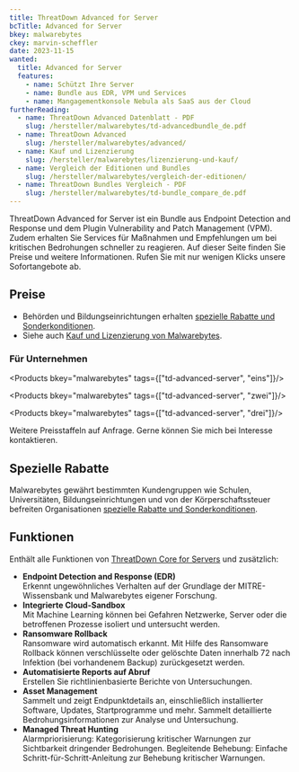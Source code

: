 ```yaml
---
title: ThreatDown Advanced for Server
bcTitle: Advanced for Server
bkey: malwarebytes
ckey: marvin-scheffler
date: 2023-11-15
wanted:
  title: Advanced for Server
  features:
    - name: Schützt Ihre Server
    - name: Bundle aus EDR, VPM und Services
    - name: Mangagementkonsole Nebula als SaaS aus der Cloud
furtherReading:
  - name: ThreatDown Advanced Datenblatt - PDF
    slug: /hersteller/malwarebytes/td-advancedbundle_de.pdf
  - name: ThreatDown Advanced
    slug: /hersteller/malwarebytes/advanced/
  - name: Kauf und Lizenzierung
    slug: /hersteller/malwarebytes/lizenzierung-und-kauf/
  - name: Vergleich der Editionen und Bundles
    slug: /hersteller/malwarebytes/vergleich-der-editionen/
  - name: ThreatDown Bundles Vergleich - PDF
    slug: /hersteller/malwarebytes/td-bundle_compare_de.pdf
---
```




<Intro>

ThreatDown Advanced for Server ist ein Bundle aus Endpoint Detection and Response und dem Plugin Vulnerability and Patch Management (VPM). Zudem erhalten Sie Services für Maßnahmen und Empfehlungen um bei kritischen Bedrohungen schneller zu reagieren. Auf dieser Seite finden Sie Preise und weitere Informationen. Rufen Sie mit nur wenigen Klicks unsere Sofortangebote ab.

</Intro>

<TOC />


## Preise

<ArrowList>

- Behörden und Bildungseinrichtungen erhalten [spezielle Rabatte und Sonderkonditionen](/hersteller/malwarebytes/lizenzierung-und-kauf/#sonderkonditionen).
- Siehe auch [Kauf und Lizenzierung von Malwarebytes](/hersteller/malwarebytes/lizenzierung-und-kauf/).

</ArrowList>



### Für Unternehmen

<Products bkey="malwarebytes" tags={["td-advanced-server", "eins"]}/>

<Products bkey="malwarebytes" tags={["td-advanced-server", "zwei"]}/>

<Products bkey="malwarebytes" tags={["td-advanced-server", "drei"]}/>



<GetInTouch variant="info">

Weitere Preisstaffeln auf Anfrage. Gerne können Sie mich bei Interesse kontaktieren.

</GetInTouch>


## Spezielle Rabatte

Malwarebytes gewährt bestimmten Kundengruppen wie Schulen, Universitäten, Bildungseinrichtungen und von der Körperschaftssteuer befreiten Organisationen [spezielle Rabatte und Sonderkonditionen](/hersteller/malwarebytes/lizenzierung-und-kauf/#sonderkonditionen).




## Funktionen

Enthält alle Funktionen von [ThreatDown Core for Servers](/hersteller/malwarebytes/core-for-server/) und zusätzlich:

<ArrowList>

- **Endpoint Detection and Response (EDR)**<br/>
Erkennt ungewöhnliches Verhalten auf der Grundlage der MITRE-Wissensbank und Malwarebytes eigener Forschung.
- **Integrierte Cloud-Sandbox**<br/>
Mit Machine Learning können bei Gefahren Netzwerke, Server oder die betroffenen Prozesse isoliert und untersucht werden.
- **Ransomware Rollback** <br/>
Ransomware wird automatisch erkannt. Mit Hilfe des Ransomware Rollback können verschlüsselte oder gelöschte Daten innerhalb 72 nach Infektion (bei vorhandenem Backup) zurückgesetzt werden.
- **Automatisierte Reports auf Abruf**<br/>
Erstellen Sie richtlinienbasierte Berichte von Untersuchungen.
- **Asset Management**<br/>
Sammelt und zeigt Endpunktdetails an, einschließlich installierter Software, Updates, Startprogramme und mehr. Sammelt detaillierte Bedrohungsinformationen zur Analyse und Untersuchung.
- **Managed Threat Hunting**<br/>
Alarmpriorisierung: Kategorisierung kritischer Warnungen zur Sichtbarkeit dringender Bedrohungen.
Begleitende Behebung: Einfache Schritt-für-Schritt-Anleitung zur Behebung kritischer Warnungen.

</ArrowList>

<GetInTouch theme="light" />
